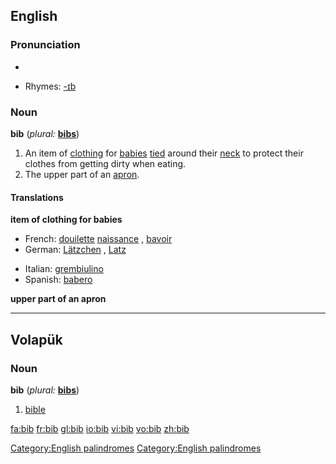 ==English==
[[Category:English palindromes]]

===Pronunciation===
*{{audio|en-us-bib.ogg|Audio (US)}}

*Rhymes: [[Rhymes:English:-ɪb|-ɪb]]

===Noun===
'''bib'''  (''plural:'' '''[[bibs]]''')
# An item of [[clothing]] for [[baby|babies]] [[tie]]d around their [[neck]] to protect their clothes from getting dirty when eating.
# The upper part of an [[apron]].

====Translations====
'''item of clothing for babies'''
{{top}}
*French: [[douilette]] [[naissance]] {{f}}, [[bavoir]] {{m}}
*German: [[Lätzchen]] {{n}}, [[Latz]] {{m}}
{{mid}}
*Italian: [[grembiulino]] {{m}}
*Spanish: [[babero]] {{m}}
{{bottom}}

'''upper part of an apron'''

----

==Volapük==
===Noun===
'''bib'''  (''plural:'' '''[[bibs]]''')
# [[bible]]

[[Category:English palindromes]]

[[fa:bib]]
[[fr:bib]]
[[gl:bib]]
[[io:bib]]
[[vi:bib]]
[[vo:bib]]
[[zh:bib]]